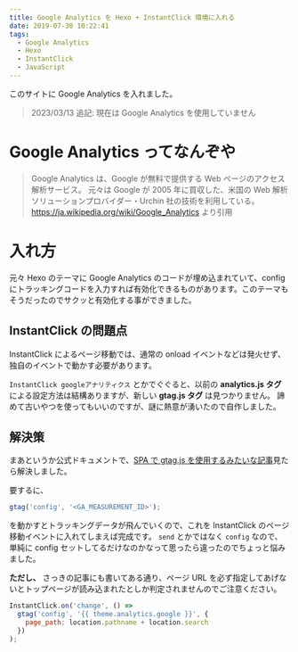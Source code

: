 ```yaml
---
title: Google Analytics を Hexo + InstantClick 環境に入れる
date: 2019-07-30 10:22:41
tags:
  - Google Analytics
  - Hexo
  - InstantClick
  - JavaScript
---
```


このサイトに Google Analytics を入れました。

> 2023/03/13 追記: 現在は Google Analytics を使用していません

# Google Analytics ってなんぞや

> Google Analytics は、Google が無料で提供する Web ページのアクセス解析サービス。 元々は Google が 2005 年に買収した、米国の Web 解析ソリューションプロバイダー・Urchin 社の技術を利用している。
> https://ja.wikipedia.org/wiki/Google_Analytics より引用

# 入れ方

元々 Hexo のテーマに Google Analytics のコードが埋め込まれていて、config にトラッキングコードを入力すれば有効化できるものがあります。このテーマもそうだったのでサクッと有効化する事ができました。

## InstantClick の問題点

InstantClick によるページ移動では、通常の onload イベントなどは発火せず、独自のイベントで動かす必要があります。

`InstantClick googleアナリティクス` とかでぐぐると、以前の **analytics.js タグ** による設定方法は結構ありますが、新しい **gtag.js タグ** は見つかりません。
諦めて古いやつを使ってもいいのですが、謎に熱意が湧いたので自作しました。

## 解決策

まあというか公式ドキュメントで、[SPA で gtag.js を使用するみたいな記事](https://developers.google.com/analytics/devguides/collection/gtagjs/single-page-applications?hl=ja)見たら解決しました。

要するに、

```javascript
gtag('config', '<GA_MEASUREMENT_ID>');
```

を動かすとトラッキングデータが飛んでいくので、これを InstantClick のページ移動イベントに入れてしまえば完成です。
`send` とかではなく `config` なので、単純に config セットしてるだけなのかなって思ったら違ったのでちょっと悩みました。

**ただし、** さっきの記事にも書いてある通り、ページ URL を必ず指定してあげないとトップページが読み込まれたとしか判定されませんのでご注意ください。

```javascript
InstantClick.on('change', () =>
  gtag('config', '{{ theme.analytics.google }}', {
    page_path: location.pathname + location.search
  })
);
```
